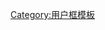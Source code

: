 {{Userbox-m
|border-c = #FFFFFF
|border-s = 0
|id-c     = #FFFFFF
|id-s     = 12
|id-fc    =
|id       = [[File:维基格式审查员.png|link=Wikipedia:格式審查工作小組|alt=此用戶是维基格式审查员。|此用戶是维基格式审查员。]]
|usercategory=維基格式審查員
|nocat    = {{{nocat|}}}
}}
<noinclude>
[[Category:用户框模板]]
</noinclude>